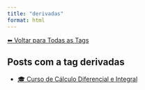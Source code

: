 ```yaml
---
title: "derivadas"
format: html
---
```


[⬅ Voltar para Todas as Tags](../tags.qmd)

## Posts com a tag **derivadas**

- [🎓 Curso de Cálculo Diferencial e Integral](/posts/cursos/matematica/calculo/index.html)
